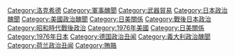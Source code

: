 {{Cat main}}

[[Category:洛克希德|Category:洛克希德]]
[[Category:軍事醜聞|Category:軍事醜聞]]
[[Category:武器貿易|Category:武器貿易]]
[[Category:日本政治醜聞|Category:日本政治醜聞]]
[[Category:美國政治醜聞|Category:美國政治醜聞]]
[[Category:日美關係|Category:日美關係]]
[[Category:戰後日本政治|Category:戰後日本政治]]
[[Category:昭和時代戰後政治|Category:昭和時代戰後政治]]
[[Category:1976年美國|Category:1976年美國]]
[[Category:日美關係|Category:日美關係]]
[[Category:1976年日本|Category:1976年日本]]
[[Category:德国政治丑闻|Category:德国政治丑闻]]
[[Category:義大利政治醜聞|Category:義大利政治醜聞]] 
[[Category:荷兰政治丑闻|Category:荷兰政治丑闻]]
[[Category:賄賂|Category:賄賂]]
